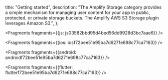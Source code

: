   title: "Getting started",
  description: "The Amplify Storage category provides a simple mechanism for managing user content for your app in public, protected, or private storage buckets. The Amplify AWS S3 Storage plugin leverages Amazon S3.",
};






<Fragments fragments={{js: js03582bbd95d4bed56dd9928d3bc7aae6}} />



<Fragments fragments={{ios: iosf72bee51e95ba7d6271e698c77ca7163}} />



<Fragments fragments={{android: androidf72bee51e95ba7d6271e698c77ca7163}} />



<Fragments fragments={{flutter: flutterf72bee51e95ba7d6271e698c77ca7163}} />